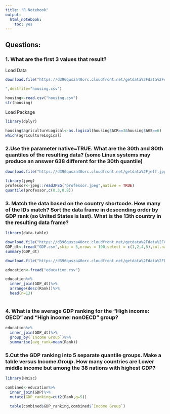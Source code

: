 ---
title: "R Notebook"
output: 
  html_notebook: 
    toc: yes
---

## Questions:

### 1. What are the first 3 values that result?


Load Data
```{r}

download.file("https://d396qusza40orc.cloudfront.net/getdata%2Fdata%2Fss06hid.csv

",destfile="housing.csv")

housing<-read.csv("housing.csv")
str(housing)

```


Load Package
```{r}
library(dplyr)
```


```{r}
housing$agricultureLogical<-as.logical(housing$ACR==3&housing$AGS==6)
which(agricultureLogical)

```


### 2.Use the parameter native=TRUE. What are the 30th and 80th quantiles of the resulting data? (some Linux systems may produce an answer 638 different for the 30th quantile)



```{r}
download.file("https://d396qusza40orc.cloudfront.net/getdata%2Fjeff.jpg",destfile = "professor.jpeg",mode = "wb")

library(jpeg)
professor<-jpeg::readJPEG("professor.jpeg",native = TRUE)
quantile(professor,c(0.3,0.8))

```


### 3. Match the data based on the country shortcode. How many of the IDs match? Sort the data frame in descending order by GDP rank (so United States is last). What is the 13th country in the resulting data frame?


```{r}
library(data.table)
```

```{r}
download.file("https://d396qusza40orc.cloudfront.net/getdata%2Fdata%2FGDP.csv",destfile = "GDP.csv",method = 'curl')
GDP_dt<-fread("GDP.csv",skip = 5,nrows = 190,select = c(1,2,4,5),col.names = c("CountryCode", "Rank", "Economy", "Total"))
summary(GDP_dt)

download.file("https://d396qusza40orc.cloudfront.net/getdata%2Fdata%2FEDSTATS_Country.csv",destfile = "education.csv",method = 'curl')

education<-fread("education.csv")
```


```{r}
education%>%
  inner_join(GDP_dt)%>%
  arrange(desc(Rank))%>%
  head(n=13)
  

```

### 4. What is the average GDP ranking for the "High income: OECD" and "High income: nonOECD" group?

```{r}
education%>%
  inner_join(GDP_dt)%>%
  group_by(`Income Group`)%>%
  summarise(avg_rank=mean(Rank))
```

### 5.Cut the GDP ranking into 5 separate quantile groups. Make a table versus Income.Group. How many countries are Lower middle income but among the 38 nations with highest GDP?

```{r}
library(Hmisc)
```


```{r}
combined<-education%>%
  inner_join(GDP)%>%
  mutate(GDP_ranking=cut2(Rank,g=5))
  
  table(combined$GDP_ranking,combined$`Income Group`)
```


